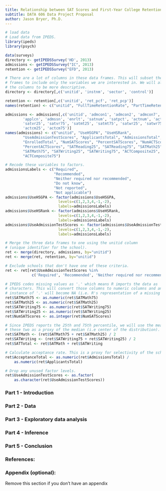 ```yaml
---
title: Relationship between SAT Scores and First-Year College Retention
subtitle: DATA 606 Data Project Proposal
author: Jason Bryer, Ph.D.
---
```



```r
# load data
# Load data from IPEDS.
library(ipeds)
library(psych)

data(surveys)
directory <- getIPEDSSurvey('HD', 2013)
admissions <- getIPEDSSurvey("IC", 2013)
retention <- getIPEDSSurvey("EFD", 2013)

# There are a lot of columns in these data frames. This will subset the data 
# frames to include only the variables we are interested in. We will also rename 
# the columns to be more descriptive.
directory <- directory[,c('unitid', 'instnm', 'sector', 'control')]

retention <- retention[,c('unitid', 'ret_pcf', 'ret_pcp')]
names(retention) <- c("unitid", "FullTimeRetentionRate", "PartTimeRetentionRate")

admissions <- admissions[,c('unitid', 'admcon1', 'admcon2', 'admcon7', 
		'applcn', 'admssn',	'enrlt', 'satnum', 'satpct', 'actnum', 'actpct', 
		'satvr25', 'satvr75', 'satmt25', 'satmt75', 'satwr25', 'satwr75', 
		'actcm25', 'actcm75')]
names(admissions) <- c("unitid", "UseHSGPA", "UseHSRank", 
		"UseAdmissionTestScores", "ApplicantsTotal", "AdmissionsTotal",  
		"EnrolledTotal", "NumSATScores", "PercentSATScores", "NumACTScores", 
		"PercentACTScores", "SATReading25", "SATReading75", "SATMath25", 
		"SATMath75", "SATWriting25", "SATWriting75", "ACTComposite25", 
		"ACTComposite75")

# Recode these variables to factors.
admissionsLabels <- c("Required", 
					  "Recommended", 
					  "Neither required nor recommended", 
					  "Do not know", 
					  "Not reported", 
					  "Not applicable")
admissions$UseHSGPA <- factor(admissions$UseHSGPA, 
						levels=c(1,2,3,4,-1,-2), 
						labels=admissionsLabels)
admissions$UseHSRank <- factor(admissions$UseHSRank, 
						levels=c(1,2,3,4,-1,-2), 
						labels=admissionsLabels)
admissions$UseAdmissionTestScores <- factor(admissions$UseAdmissionTestScores, 
						levels=c(1,2,3,4,-1,-2), 
						labels=admissionsLabels)

# Merge the three data frames to one using the unitid column 
# (unique identifier for the school).
ret <- merge(directory, admissions, by="unitid")
ret <- merge(ret, retention, by="unitid")

# Exclude schools that don't have one of these criteria.
ret <- ret[ret$UseAdmissionTestScores %in% 
		   	c('Required', 'Recommended', 'Neither required nor recommended'),] 

# IPEDS codes missing values as '.' which means R imports the data as 
# characters. This will convert those columns to numeric columns and any 
# instance of '.' will become NA (i.e. R's representation of a missing value).
ret$SATMath75 <- as.numeric(ret$SATMath75)
ret$SATMath25 <- as.numeric(ret$SATMath25)
ret$SATWriting75 <- as.numeric(ret$SATWriting75)
ret$SATWriting25 <- as.numeric(ret$SATWriting25)
ret$NumSATScores <- as.integer(ret$NumSATScores)

# Since IPEDS reports the 25th and 75th percentile, we will use the mean of 
# these two as a proxy of the median (i.e center of the distribution).
ret$SATMath <- (ret$SATMath75 + ret$SATMath25) / 2
ret$SATWriting <- (ret$SATWriting75 + ret$SATWriting25) / 2
ret$SATTotal <- ret$SATMath + ret$SATWriting

# Calculate acceptance rate. This is a proxy for selectivity of the school.
ret$AcceptanceTotal <- as.numeric(ret$AdmissionsTotal) / 
	as.numeric(ret$ApplicantsTotal)

# Drop any unused factor levels.
ret$UseAdmissionTestScores <- as.factor(
	as.character(ret$UseAdmissionTestScores))
```


### Part 1 - Introduction


### Part 2 - Data


### Part 3 - Exploratory data analysis


### Part 4 - Inference


### Part 5 - Conclusion


### References:


### Appendix (optional):

Remove this section if you don't have an appendix
